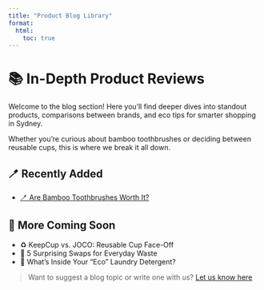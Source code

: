 ```yaml
---
title: "Product Blog Library"
format:
  html:
    toc: true
---
```


# 📚 In-Depth Product Reviews

Welcome to the blog section! Here you'll find deeper dives into standout products, comparisons between brands, and eco tips for smarter shopping in Sydney.

Whether you're curious about bamboo toothbrushes or deciding between reusable cups, this is where we break it all down.

## 🪥 Recently Added

- [🪥 Are Bamboo Toothbrushes Worth It?](bamboo-toothbrush.qmd)

## 🧭 More Coming Soon

- ♻️ KeepCup vs. JOCO: Reusable Cup Face-Off  
- 🌿 5 Surprising Swaps for Everyday Waste  
- 🧼 What’s Inside Your “Eco” Laundry Detergent?

> Want to suggest a blog topic or write one with us? [Let us know here](https://tally.so/r/wdRZZq)
